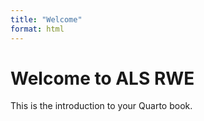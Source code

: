 ```yaml
---
title: "Welcome"
format: html
---
```


# Welcome to ALS RWE

This is the introduction to your Quarto book.